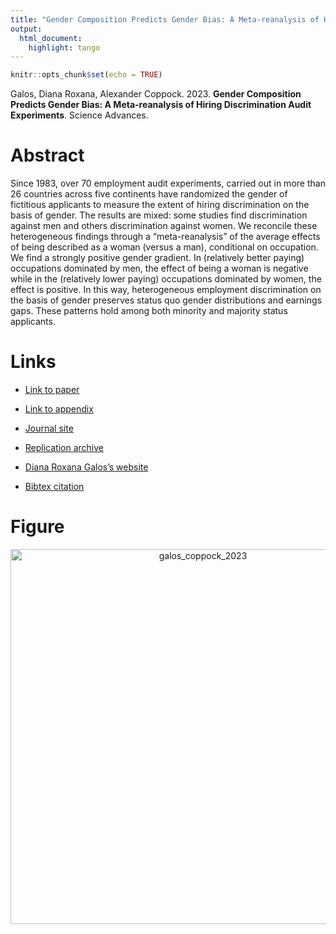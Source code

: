 ```yaml
---
title: "Gender Composition Predicts Gender Bias: A Meta-reanalysis of Hiring Discrimination Audit Experiments"
output:
  html_document:
    highlight: tango
---
```


```r
knitr::opts_chunk$set(echo = TRUE)
```

Galos, Diana Roxana, Alexander Coppock. 2023. <b>Gender Composition Predicts Gender Bias: A Meta-reanalysis of Hiring Discrimination Audit Experiments</b>. Science Advances.

# Abstract
Since 1983, over 70 employment audit experiments, carried out in more than 26 countries across five continents have randomized the gender of fictitious applicants to measure the extent of hiring discrimination on the basis of gender. The results are mixed: some studies find discrimination against men and others discrimination against women. We reconcile these heterogeneous findings through a "meta-reanalysis" of the average effects of being described as a woman (versus a man), conditional on occupation. We find a strongly positive gender gradient. In (relatively better paying) occupations dominated by men, the effect of being a woman is negative while in the (relatively lower paying) occupations dominated by women, the effect is positive. In this way, heterogeneous employment discrimination on the basis of gender preserves status quo gender distributions and earnings gaps. These patterns hold among both minority and majority status applicants.

# Links
 - <a href='galos_coppock_2023.pdf' target='_blank'>Link to paper</a>
 - <a href='galos_coppock_2023_appendix.pdf'target='_blank'>Link to appendix</a>
 - <a href='https://doi.org/10.1126/sciadv.ade7979'target='_blank'>Journal site</a>
 - <a href='https://doi.org/10.7910/DVN/5MCRNY'target='_blank'>Replication archive</a>

 - <a href= 'https://www.dianagalos.com/' target='_blank'>Diana Roxana Galos's website</a>
 - <a href='galos_coppock_2023.txt'target='_blank'>Bibtex citation</a>

# Figure
<center><img src="display_figures/galos_coppock_2023_display.png" alt="galos_coppock_2023" width="600"></center>